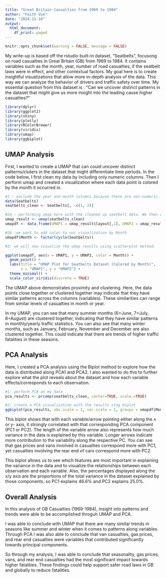 ---
title: "Great Britain Casualties from 1969 to 1984"
author: "Faith Vue"
date: "2024-12-10"
output:
  html_document:
    df_print: paged
---
```{r setup, include=FALSE} 
knitr::opts_chunk$set(warning = FALSE, message = FALSE) 
```

My write-up is based off the rstudio built-in dataset, "Seatbelts", focusong on road casualties in Great Britain (GB) from 1969 to 1984. It contains variables such as the month, year, number of road casualties, if the seatbelt laws were in effect, and other contextual factors. My goal here is to create insightful visualizations that allow more in-depth analysis of the data. This way we can analyze the behavior of drivers and traffic safety over time. My essential question from this dataset is : "Can we uncover distinct patterns in the dataset that might give us more insight into the leading cause higher casualties?"

```{r}
library(dplyr)
library(ggplot2)
library(shiny)
library(plotly)
library(RColorBrewer)
library(viridis)
library(umap)
library(ggbiplot)

```

## UMAP Analysis

First, I wanted to create a UMAP that can could uncover distinct patterns/cluters in the dataset that might differentiate time periods. In the code below, I first clean my data by including only numeric columns. Then I perform umap and created a visualization where each data point is colored by the month it occurred in.

```{r}
#1 : exclude the year and month columns because these are non-numeric. 
data(Seatbelts)
seatbelts_clean <- Seatbelts[, -c(1, 2)]

#2a : performing umap here with the cleaned up seatbelt data. We then create a data frame with the umap results too
umap_result <- umap(seatbelts_clean)
umapdf <- data.frame(UMAP1 = umap_result$layout[,1], UMAP2 = umap_result$layout[,2])

#2b :we want to add color to our visualization by Month
umapdf$Month <- factor(cycle(Seatbelts))

#3: we will now visualize the umap results using scatterplot method.

ggplot(umapdf, aes(x = UMAP1, y = UMAP2, color = Month)) +
  geom_point() +
  labs(title = "UMAP Plot for Seatbelts Dataset (Colored by Month)",
       x = "UMAP1", y = "UMAP2") +
  theme_minimal() +
  scale_color_viridis(discrete = TRUE)
```

The UMAP above demonstrates proximity and clustering. Here, the data points close together or clustered together may indicate that they have similar patterns across the columns (variables). These similarities can range from similar levels of casualties in month or year. 

In my UMAP, you can see that many summer months (6=June, 7=July, 8=August) are clustered together, indicating that they have similar patterns in monthly/yearly traffic statistics. You can also see that many winter months, such as January, February, November and December are also clustered together. This could indicate that there are trends of higher traffic fatalities in these seasons.

## PCA Analysis

Here, I created a PCA analysis using the Biplot method to explore how the data is distributed along PCA1 and PCA2. I also wanted to do this to further explore what the plot reveals about the dataset and how each variable effects/corresponds to each observation.

```{r}
#1: perform PCA on my data 
pca_results <- prcomp(seatbelts_clean, center=TRUE, scale.=TRUE)

#2: create a PCA visualization with the results sing biplot
ggbiplot(pca_results, obs.scale = 1, var.scale = 1, groups = umapdf$Month)


```

This biplot shows that with each variable/arrow pointing either along the x or y- axis, it strongly correlated with that corresponding PCA component (PC1 or PC2). The length of the variable arrow also represents how much variance in the data is explained by this variable. Longer arrows indicate more contribution to the variability along the respective PC. You can see that gas prices and vans involved in casualties correspond more with PC1, yet casualties involving the rear end of cars correspond more with PC2. 

This biplot allows us to see which features are most important in explaining the variance in the data and to visualize the relationships between each observation and each variable. Also, the percentages displayed along the x/y axis are the proportions of the total variance in the dataset explained by those components, so PC1 explains 46.6% and PC2 explains 25.0%. 

## Overall Analysis

In this analysis of GB Casualties (1969-1984), insight into patterns and trends were able to be accomplished throguh UMAP and PCA. 

I was able to conclude with UMAP that there are many similar trends in seasons like summer and winter when it comes to patterns along variables. Through PCA I was also able to conclude that van casualties, gas prices, and rear end casualties were variables that contributed significantly towards principal components.

So through my analysis, I was able to conclude that seasonality, gas prices, vans, and rear end casualties had the most significant impact towards higher fatalities. These findings could help support safer road laws in GB and globally to reduce fatalities. 
